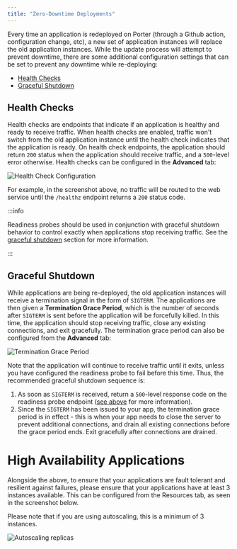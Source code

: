 ```yaml
---
title: "Zero-Downtime Deployments"
---
```


Every time an application is redeployed on Porter (through a Github action, configuration change, etc), a new set of application instances will replace the old application instances. While the update process will attempt to prevent downtime, there are some additional configuration settings that can be set to prevent any downtime while re-deploying:

- [Health Checks](#health-checks)
- [Graceful Shutdown](#graceful-shutdown)

## Health Checks

Health checks are endpoints that indicate if an application is healthy and ready to receive traffic. When health checks are enabled, traffic won't switch from the old application instance until the health check indicates that the application is ready. On health check endpoints, the application should return `200` status when the application should receive traffic, and a `500`-level error otherwise. Health checks can be configured in the **Advanced** tab:

![Health Check Configuration](/images/configure/zero-downtime-deployments.png)

For example, in the screenshot above, no traffic will be routed to the web service until the `/healthz` endpoint returns a `200` status code.

:::info

Readiness probes should be used in conjunction with graceful shutdown behavior to control exactly when applications stop receiving traffic. See the [graceful shutdown](#graceful-shutdown) section for more information.

:::

## Graceful Shutdown

While applications are being re-deployed, the old application instances will receive a termination signal in the form of `SIGTERM`. The applications are then given a **Termination Grace Period**, which is the number of seconds after `SIGTERM` is sent before the application will be forcefully killed. In this time, the application should stop receiving traffic, close any existing connections, and exit gracefully. The termination grace period can also be configured from the **Advanced** tab:

![Termination Grace Period](/images/configure/zero-downtime-deployments.png)

Note that the application will continue to receive traffic until it exits, unless you have configured the readiness probe to fail before this time. Thus, the recommended graceful shutdown sequence is:

1. As soon as `SIGTERM` is received, return a `500`-level response code on the readiness probe endpoint ([see above](#health-checks) for more information).
2. Since the `SIGTERM` has been issued to your app, the termination grace period is in effect - this is when your app needs to close the server to prevent additional connections, and drain all existing connections before the grace period ends. Exit gracefully after connections are drained.

# High Availability Applications

Alongside the above, to ensure that your applications are fault tolerant and resilient against failures, please ensure that your applications have at least 3 instances available. This can be configured from the Resources tab, as seen in the screenshot below.

Please note that if you are using autoscaling, this is a minimum of 3 instances.

![Autoscaling replicas](/images/configure/zero-downtime-deployments-autoscaling.png)
